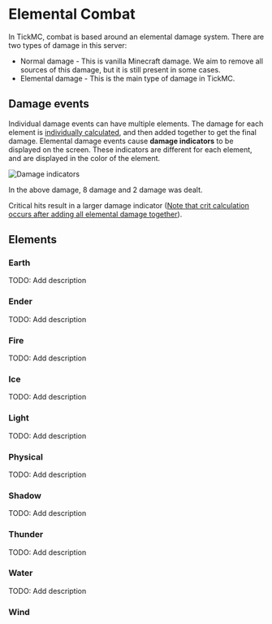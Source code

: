 # Elemental Combat

In TickMC, combat is based around an elemental damage system. There are two types of damage in this server:

- Normal damage - This is vanilla Minecraft damage. We aim to remove all sources of this damage, but it is still present in some cases.
- Elemental damage - This is the main type of damage in TickMC.

## Damage events

Individual damage events can have multiple elements. The damage for each element is [individually calculated](/Combat/damage-formula), and then added together to get the final damage.
Elemental damage events cause **damage indicators** to be displayed on the screen. These indicators are different for each element, and are displayed in the color of the element.

![Damage indicators](/img/Combat/damage-indicators.png)

In the above damage, 8 <CombatElement element="earth" /> damage and 2 <CombatElement element="ice" /> damage was dealt.

Critical hits result in a larger damage indicator ([Note that crit calculation occurs after adding all elemental damage together](/Combat/damage-formula)).

## Elements

### Earth

TODO: Add description

### Ender

TODO: Add description

### Fire
TODO: Add description

### Ice
TODO: Add description

### Light
TODO: Add description

### Physical
TODO: Add description

### Shadow
TODO: Add description

### Thunder
TODO: Add description

### Water
TODO: Add description

### Wind
